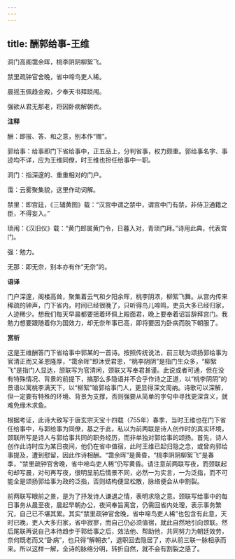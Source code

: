 ```yaml
---
---
---
```

title: 酬郭给事-王维
---

洞门高阁霭余晖，桃李阴阴柳絮飞。

禁里疏钟官舍晚，省中啼鸟吏人稀。

晨摇玉佩趋金殿，夕奉天书拜琐闱。

强欲从君无那老，将因卧病解朝衣。

**注释**

酬：即报、答、和之意，别本作“赠”。

郭给事：给事即门下省给事中，正五品上，分判省事，权力颇重。郭给事名字、事迹均不详，应为王维同僚，时王维也担任给事中一职。

洞门：指深邃的、重重相对的门户。

霭：云雾聚集貌，这里作动词解。

禁里：即宫廷，《三辅黄图》载：“汉宫中谓之禁中，谓宫中门有禁，非侍卫通籍之臣，不得妄入。”

琐闱：《汉旧仪》载：“黄门郎属黄门令，日暮入对，青琐门拜。”诗用此典，代表宫门。

强：勉力。

无那：即无奈，别本亦有作“无奈”的。

**语译**

门户深邃，阁楼高耸，聚集着云气和夕阳余晖，桃李阴浓，柳絮飞舞。从宫内传来稀疏的钟声，门下省内，时间已经很晚了，只听得鸟儿啼鸣，吏员大多已经归家，人迹稀少。想我们每天早晨都要摇着环佩上殿面君，晚上要奉着诏旨辞拜宫门。我勉力想要跟随着你为国效力，却无奈年事已高，即将要因为卧病而脱下朝服了。

**赏析**

这是王维酬答门下省给事中郭某的一首诗。按照传统说法，前三联为颂扬郭给事为官清正而又圣恩隆厚，“霭余晖”即沐受君恩，“桃李阴阴”是指门生众多，“柳絮飞”是指门人显达，颔联写为官清闲，颈联又写奉君甚谨。此说或者可通，但在没有特殊情况、背景的前提下，搞那么多隐语并不合乎作诗之正道，以“桃李阴阴”的景语以寓桃李满天下，以“柳絮”喻郭给事门人，更显得深文周纳。诗歌可以深解，但一定要有特殊的环境、背景为支撑，否则强要从简单的字句中寻找更深含义，就难免缘木求鱼。

根据考证，此诗大致写于唐玄宗天宝十四载（755年）春季，当时王维也在门下省任给事中，与郭给事为同僚，基之于此，私以为前两联是诗人创作时的真实环境，颈联所写是诗人与郭给事共同的职务经历，而非单独对郭给事的颂扬。首先，诗人创作此诗时应为某日夜间，他仍在省中值宿，此时王维已起归隐之念，或曾向郭给事提及，遭到慰留，因此作诗相酬。“霭余晖”是黄昏，“桃李阴阴柳絮飞”是春季，“禁里疏钟官舍晚，省中啼鸟吏人稀”仍写黄昏。请注意前两联写夜，而颈联起句却写晨，对句再写夜，很明显前后情景不同，必然一为实言，一为泛指，而不可能全是颂扬郭给事为政的泛指，否则结构便显松散，脉络便会从中割裂。

前两联写眼前之景，是为了抒发诗人谦退之情，表明求隐之意。颈联写给事中的每日事务从晨至夜，晨起早朝办公，夜间奉旨离宫，仍需回省内处理，表示事务繁冗，自己已不堪其累。其实“禁里疏钟官舍晚，省中啼鸟吏人稀”也包含有此意，天时已晚，吏人大多归家，省中寂寥，而自己仍必须值宿，就此自然地引向颈联。然后尾联再说自己本待趋步于郭给事之后，效法他、帮助他，共同努力为朝廷效劳，奈何既老而又“卧病”，也只得“解朝衣”，退职回去隐居了，亦从前三联一脉相承而来。所以这样一解，全诗的脉络分明，转折自然，就不会有割裂之感了。